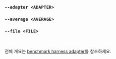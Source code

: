 ### `--adapter <ADAPTER>`
### `--average <AVERAGE>`
### `--file <FILE>`

<br />

전체 개요는 [benchmark harness adapter](/ko/docs/explanation/adapters/)를 참조하세요.
